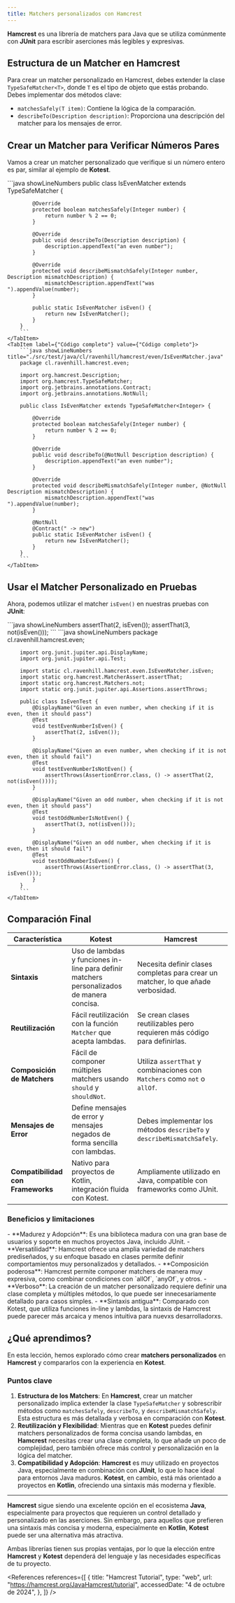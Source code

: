 ```yaml
---
title: Matchers personalizados con Hamcrest
---
```


<ReadingTime />
<GitHubRepoLink user="r8vnhill" repo="" />

**Hamcrest** es una librería de matchers para Java que se utiliza comúnmente con **JUnit** para escribir aserciones más legibles y expresivas.

## Estructura de un Matcher en Hamcrest

Para crear un matcher personalizado en Hamcrest, debes extender la clase `TypeSafeMatcher<T>`, donde `T` es el tipo de objeto que estás probando. Debes implementar dos métodos clave:

- `matchesSafely(T item)`: Contiene la lógica de la comparación.
- `describeTo(Description description)`: Proporciona una descripción del matcher para los mensajes de error.

## Crear un Matcher para Verificar Números Pares

Vamos a crear un matcher personalizado que verifique si un número entero es par, similar al ejemplo de **Kotest**.

<BoxedTabs>
    <TabItem label={"Código esencial"} value={"Código esencial"}>
        ```java showLineNumbers
        public class IsEvenMatcher extends TypeSafeMatcher<Integer> {

            @Override
            protected boolean matchesSafely(Integer number) {
                return number % 2 == 0;
            }

            @Override
            public void describeTo(Description description) {
                description.appendText("an even number");
            }

            @Override
            protected void describeMismatchSafely(Integer number, Description mismatchDescription) {
                mismatchDescription.appendText("was ").appendValue(number);
            }

            public static IsEvenMatcher isEven() {
                return new IsEvenMatcher();
            }
        }
        ```
    </TabItem>
    <TabItem label={"Código completo"} value={"Código completo"}>
        ```java showLineNumbers title="./src/test/java/cl/ravenhill/hamcrest/even/IsEvenMatcher.java"
        package cl.ravenhill.hamcrest.even;

        import org.hamcrest.Description;
        import org.hamcrest.TypeSafeMatcher;
        import org.jetbrains.annotations.Contract;
        import org.jetbrains.annotations.NotNull;

        public class IsEvenMatcher extends TypeSafeMatcher<Integer> {

            @Override
            protected boolean matchesSafely(Integer number) {
                return number % 2 == 0;
            }

            @Override
            public void describeTo(@NotNull Description description) {
                description.appendText("an even number");
            }

            @Override
            protected void describeMismatchSafely(Integer number, @NotNull Description mismatchDescription) {
                mismatchDescription.appendText("was ").appendValue(number);
            }

            @NotNull
            @Contract(" -> new")
            public static IsEvenMatcher isEven() {
                return new IsEvenMatcher();
            }
        }
        ```
    </TabItem>
</BoxedTabs>

## Usar el Matcher Personalizado en Pruebas

Ahora, podemos utilizar el matcher `isEven()` en nuestras pruebas con **JUnit**:

<BoxedTabs>
    <TabItem label={"Código esencial"} value={"Código esencial"}>
        ```java showLineNumbers
        assertThat(2, isEven());
        assertThat(3, not(isEven()));
        ```
    </TabItem>
    <TabItem label={"Código completo"} value={"Código completo"}>
        ```java showLineNumbers
        package cl.ravenhill.hamcrest.even;

        import org.junit.jupiter.api.DisplayName;
        import org.junit.jupiter.api.Test;

        import static cl.ravenhill.hamcrest.even.IsEvenMatcher.isEven;
        import static org.hamcrest.MatcherAssert.assertThat;
        import static org.hamcrest.Matchers.not;
        import static org.junit.jupiter.api.Assertions.assertThrows;

        public class IsEvenTest {
            @DisplayName("Given an even number, when checking if it is even, then it should pass")
            @Test
            void testEvenNumberIsEven() {
                assertThat(2, isEven());
            }

            @DisplayName("Given an even number, when checking if it is not even, then it should fail")
            @Test
            void testEvenNumberIsNotEven() {
                assertThrows(AssertionError.class, () -> assertThat(2, not(isEven())));
            }

            @DisplayName("Given an odd number, when checking if it is not even, then it should pass")
            @Test
            void testOddNumberIsNotEven() {
                assertThat(3, not(isEven()));
            }

            @DisplayName("Given an odd number, when checking if it is even, then it should fail")
            @Test
            void testOddNumberIsEven() {
                assertThrows(AssertionError.class, () -> assertThat(3, isEven()));
            }
        }
        ```
    </TabItem>
</BoxedTabs>

## Comparación Final

| Característica                     | **Kotest**                                             | **Hamcrest**                                              |
|------------------------------------|-------------------------------------------------------|----------------------------------------------------------|
| **Sintaxis**                       | Uso de lambdas y funciones in-line para definir matchers personalizados de manera concisa. | Necesita definir clases completas para crear un matcher, lo que añade verbosidad. |
| **Reutilización**                  | Fácil reutilización con la función `Matcher` que acepta lambdas. | Se crean clases reutilizables pero requieren más código para definirlas. |
| **Composición de Matchers**        | Fácil de componer múltiples matchers usando `should` y `shouldNot`. | Utiliza `assertThat` y combinaciones con `Matchers` como `not` o `allOf`. |
| **Mensajes de Error**              | Define mensajes de error y mensajes negados de forma sencilla con lambdas. | Debes implementar los métodos `describeTo` y `describeMismatchSafely`. |
| **Compatibilidad con Frameworks**  | Nativo para proyectos de Kotlin, integración fluida con Kotest. | Ampliamente utilizado en Java, compatible con frameworks como JUnit. |

### Beneficios y limitaciones

<ProCons>
    <Pros>
        - **Madurez y Adopción**: Es una biblioteca madura con una gran base de usuarios y soporte en muchos proyectos Java, incluido JUnit.
        - **Versatilidad**: Hamcrest ofrece una amplia variedad de matchers prediseñados, y su enfoque basado en clases permite definir comportamientos muy personalizados y detallados.
        - **Composición poderosa**: Hamcrest permite componer matchers de manera muy expresiva, como combinar condiciones con `allOf`, `anyOf`, y otros.        
    </Pros>
    <Cons>
        - **Verboso**: La creación de un matcher personalizado requiere definir una clase completa y múltiples métodos, lo que puede ser innecesariamente detallado para casos simples.
        - **Sintaxis antigua**: Comparado con Kotest, que utiliza funciones in-line y lambdas, la sintaxis de Hamcrest puede parecer más arcaica y menos intuitiva para nuevxs desarrolladorxs.
    </Cons>
</ProCons>

## ¿Qué aprendimos?

En esta lección, hemos explorado cómo crear **matchers personalizados** en **Hamcrest** y compararlos con la experiencia en **Kotest**.

### Puntos clave

1. **Estructura de los Matchers**: En **Hamcrest**, crear un matcher personalizado implica extender la clase `TypeSafeMatcher` y sobrescribir métodos como `matchesSafely`, `describeTo`, y `describeMismatchSafely`. Esta estructura es más detallada y verbosa en comparación con **Kotest**.
2. **Reutilización y Flexibilidad**: Mientras que en **Kotest** puedes definir matchers personalizados de forma concisa usando lambdas, en **Hamcrest** necesitas crear una clase completa, lo que añade un poco de complejidad, pero también ofrece más control y personalización en la lógica del matcher.
3. **Compatibilidad y Adopción**: **Hamcrest** es muy utilizado en proyectos Java, especialmente en combinación con **JUnit**, lo que lo hace ideal para entornos Java maduros. **Kotest**, en cambio, está más orientado a proyectos en **Kotlin**, ofreciendo una sintaxis más moderna y flexible.

---

**Hamcrest** sigue siendo una excelente opción en el ecosistema **Java**, especialmente para proyectos que requieren un control detallado y personalizado en las aserciones. Sin embargo, para aquellos que prefieren una sintaxis más concisa y moderna, especialmente en **Kotlin**, **Kotest** puede ser una alternativa más atractiva.

Ambas librerías tienen sus propias ventajas, por lo que la elección entre **Hamcrest** y **Kotest** dependerá del lenguaje y las necesidades específicas de tu proyecto.

<References references={[
    {
        title: "Hamcrest Tutorial",
        type: "web",
        url: "https://hamcrest.org/JavaHamcrest/tutorial",
        accessedDate: "4 de octubre de 2024",
    },
]} />
